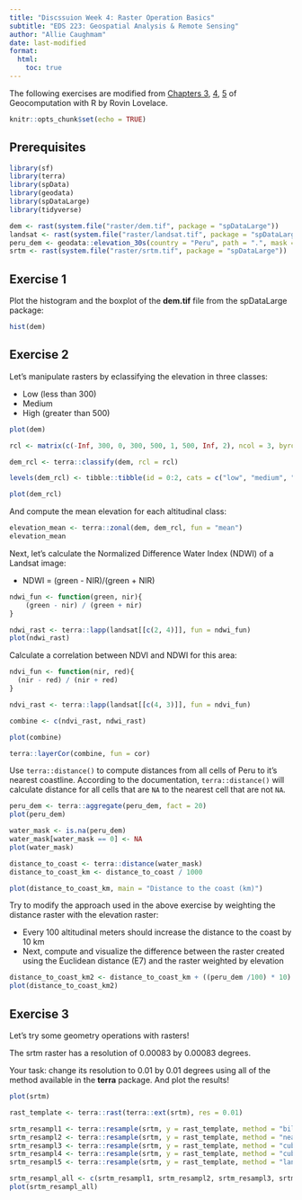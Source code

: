 ```yaml
---
title: "Discssuion Week 4: Raster Operation Basics"
subtitle: "EDS 223: Geospatial Analysis & Remote Sensing"
author: "Allie Caughmam"
date: last-modified
format:
  html:
    toc: true
---
```


The following exercises are modified from [Chapters 3](https://geocompr.robinlovelace.net/attr.html), [4](https://geocompr.robinlovelace.net/spatial-operations.html), [5](https://geocompr.robinlovelace.net/geometry-operations.html) of Geocomputation with R by Rovin Lovelace.

```r
knitr::opts_chunk$set(echo = TRUE)
```

## Prerequisites

```r
library(sf)
library(terra)
library(spData)
library(geodata)
library(spDataLarge)
library(tidyverse)
```

```r
dem <- rast(system.file("raster/dem.tif", package = "spDataLarge"))
landsat <- rast(system.file("raster/landsat.tif", package = "spDataLarge"))
peru_dem <- geodata::elevation_30s(country = "Peru", path = ".", mask = FALSE)
srtm <- rast(system.file("raster/srtm.tif", package = "spDataLarge"))
```

## Exercise 1

Plot the histogram and the boxplot of the **dem.tif** file from the spDataLarge package:

```r
hist(dem)
```

## Exercise 2

Let's manipulate rasters by eclassifying the elevation in three classes:

- Low (less than 300)
- Medium
- High (greater than 500)

```r
plot(dem)

rcl <- matrix(c(-Inf, 300, 0, 300, 500, 1, 500, Inf, 2), ncol = 3, byrow = TRUE)

dem_rcl <- terra::classify(dem, rcl = rcl)

levels(dem_rcl) <- tibble::tibble(id = 0:2, cats = c("low", "medium", "high"))

plot(dem_rcl)
```

And compute the mean elevation for each altitudinal class:

```r
elevation_mean <- terra::zonal(dem, dem_rcl, fun = "mean")
elevation_mean
```

Next, let's calculate the Normalized Difference Water Index (NDWI) of a Landsat image:

- NDWI = (green - NIR)/(green + NIR)

```r
ndwi_fun <- function(green, nir){
    (green - nir) / (green + nir)
}

ndwi_rast <- terra::lapp(landsat[[c(2, 4)]], fun = ndwi_fun)
plot(ndwi_rast)
```

Calculate a correlation between NDVI and NDWI for this area:

```r
ndvi_fun <- function(nir, red){
  (nir - red) / (nir + red)
}

ndvi_rast <- terra::lapp(landsat[[c(4, 3)]], fun = ndvi_fun)
```

```r
combine <- c(ndvi_rast, ndwi_rast)

plot(combine)

terra::layerCor(combine, fun = cor)
```

Use `terra::distance()` to compute distances from all cells of Peru to it's nearest coastline. According to the documentation, `terra::distance()` will calculate distance for all cells that are `NA` to the nearest cell that are not `NA`.

```r
peru_dem <- terra::aggregate(peru_dem, fact = 20)
plot(peru_dem)

water_mask <- is.na(peru_dem)
water_mask[water_mask == 0] <- NA
plot(water_mask)

distance_to_coast <- terra::distance(water_mask)
distance_to_coast_km <- distance_to_coast / 1000

plot(distance_to_coast_km, main = "Distance to the coast (km)")
```

Try to modify the approach used in the above exercise by weighting the distance raster with the elevation raster:

- Every 100 altitudinal meters should increase the distance to the coast by 10 km
- Next, compute and visualize the difference between the raster created using the Euclidean distance (E7) and the raster weighted by elevation

```r
distance_to_coast_km2 <- distance_to_coast_km + ((peru_dem /100) * 10)
plot(distance_to_coast_km2)
```


## Exercise 3

Let's try some geometry operations with rasters!

The srtm raster has a resolution of 0.00083 by 0.00083 degrees.

Your task: change its resolution to 0.01 by 0.01 degrees using all of the method available in the **terra** package. And plot the results!

```r
plot(srtm)

rast_template <- terra::rast(terra::ext(srtm), res = 0.01)

srtm_resampl1 <- terra::resample(srtm, y = rast_template, method = "bilinear")
srtm_resampl2 <- terra::resample(srtm, y = rast_template, method = "near")
srtm_resampl3 <- terra::resample(srtm, y = rast_template, method = "cubic")
srtm_resampl4 <- terra::resample(srtm, y = rast_template, method = "cubicspline")
srtm_resampl5 <- terra::resample(srtm, y = rast_template, method = "lanczos")
```

```r
srtm_resampl_all <- c(srtm_resampl1, srtm_resampl2, srtm_resampl3, srtm_resampl4, srtm_resampl5)
plot(srtm_resampl_all)
```

